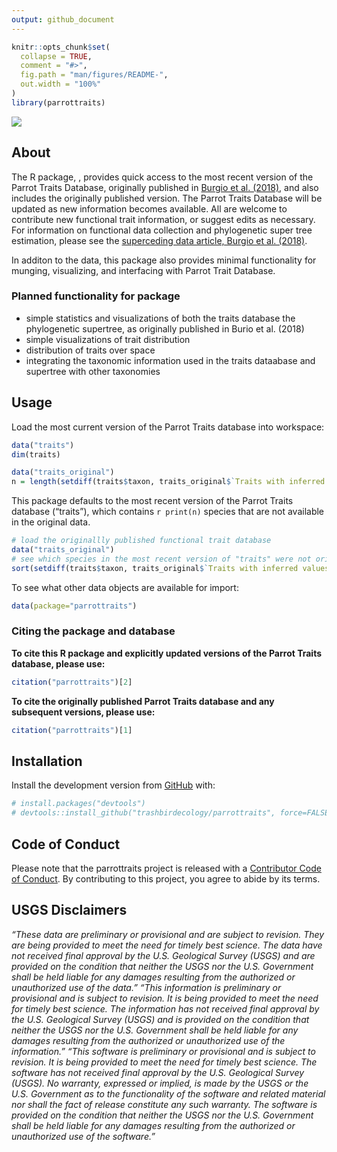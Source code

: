 ```yaml
---
output: github_document
---
```


<!-- README.md is generated from README.Rmd. Please edit that file -->

```r
knitr::opts_chunk$set(
  collapse = TRUE,
  comment = "#>",
  fig.path = "man/figures/README-",
  out.width = "100%"
)
library(parrottraits)
```

<!-- badges: start -->
![](https://img.shields.io/badge/lifecycle-experimental-orange.svg)
<!-- badges: end --> 

## About  

The R package, \code{parrottraits}, provides quick access to the most recent version of the Parrot Traits Database, originally published in [Burgio et al. (2018)](https://www.sciencedirect.com/science/article/pii/S2352340919302331), and also includes the originally published version. The Parrot Traits Database will be updated as new information becomes available. All are welcome to contribute new functional trait information, or suggest edits as necessary. For information on functional data collection and phylogenetic super tree estimation, please see the [superceding data article, Burgio et al. (2018)](https://www.sciencedirect.com/science/article/pii/S2352340919302331). 

In additon to the data, this package also provides minimal functionality for munging, visualizing, and interfacing with Parrot Trait Database.

### Planned functionality for package

- simple statistics and visualizations of both the traits database the phylogenetic supertree, as originally published in Burio et al. (2018)
- simple visualizations of trait distribution 
- distribution of traits over space 
- integrating the taxonomic information used in the traits dataabase and supertree with other taxonomies

## Usage
Load the most current version of the Parrot Traits database into  workspace:
```r
data("traits")
dim(traits)
```

```r
data("traits_original")
n = length(setdiff(traits$taxon, traits_original$`Traits with inferred values`$species))
```

This package defaults to the most recent version of the Parrot Traits database ("traits"), which contains `r print(n)` species that are not available in the original data. 
```r
# load the originallly published functional trait database
data("traits_original")
# see which species in the most recent version of "traits" were not originally published
sort(setdiff(traits$taxon, traits_original$`Traits with inferred values`$species))
```

To see what other data objects are available for import:
```r
data(package="parrottraits")
```



### Citing the package and database

**To cite this R package and explicitly updated versions of the Parrot Traits database, please use:**
```r
citation("parrottraits")[2]
```

**To cite the originally published Parrot Traits database and any subsequent versions, please use:**
```r
citation("parrottraits")[1]
```


## Installation
Install the development version from [GitHub](https://github.com/) with:

```r
# install.packages("devtools")
# devtools::install_github("trashbirdecology/parrottraits", force=FALSE)
```

## Code of Conduct

Please note that the parrottraits project is released with a [Contributor Code of Conduct](https://github.com/trashbirdecology/parrottraits/CODE_OF_CONDUCT.md).
By contributing to this project, you agree to abide by its terms.

## USGS Disclaimers
*“These data are preliminary or provisional and are subject to revision. They are being provided to meet the need for timely best science. The data have not received final approval by the U.S. Geological Survey (USGS) and are provided on the condition that neither the USGS nor the U.S. Government shall be held liable for any damages resulting from the authorized or unauthorized use of the data.” “This information is preliminary or provisional and is subject to revision. It is being provided to meet the need for timely best science. The information has not received final approval by the U.S. Geological Survey (USGS) and is provided on the condition that neither the USGS nor the U.S. Government shall be held liable for any damages resulting from the authorized or unauthorized use of the information.” “This software is preliminary or provisional and is subject to revision. It is being provided to meet the need for timely best science. The software has not received final approval by the U.S. Geological Survey (USGS). No warranty, expressed or implied, is made by the USGS or the U.S. Government as to the functionality of the software and related material nor shall the fact of release constitute any such warranty. The software is provided on the condition that neither the USGS nor the U.S. Government shall be held liable for any damages resulting from the authorized or unauthorized use of the software.” *
